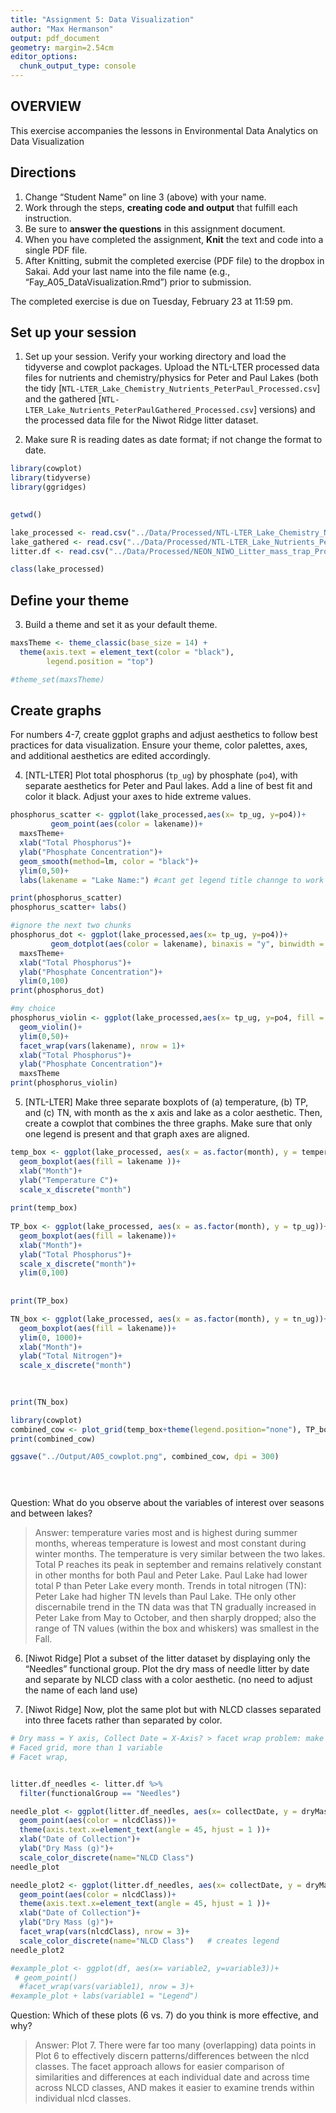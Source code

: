 ```yaml
---
title: "Assignment 5: Data Visualization"
author: "Max Hermanson"
output: pdf_document
geometry: margin=2.54cm
editor_options: 
  chunk_output_type: console
---
```


## OVERVIEW

This exercise accompanies the lessons in Environmental Data Analytics on Data Visualization 

## Directions
1. Change "Student Name" on line 3 (above) with your name.
2. Work through the steps, **creating code and output** that fulfill each instruction.
3. Be sure to **answer the questions** in this assignment document.
4. When you have completed the assignment, **Knit** the text and code into a single PDF file.
5. After Knitting, submit the completed exercise (PDF file) to the dropbox in Sakai. Add your last name into the file name (e.g., "Fay_A05_DataVisualization.Rmd") prior to submission.

The completed exercise is due on Tuesday, February 23 at 11:59 pm.



## Set up your session 
1. Set up your session. Verify your working directory and load the tidyverse 
and cowplot packages. Upload the NTL-LTER processed data files for nutrients 
and chemistry/physics for Peter and Paul Lakes (both the tidy 
[`NTL-LTER_Lake_Chemistry_Nutrients_PeterPaul_Processed.csv`] and the gathered
[`NTL-LTER_Lake_Nutrients_PeterPaulGathered_Processed.csv`] versions) and 
the processed data file for the Niwot Ridge litter dataset. 

2. Make sure R is reading dates as date format; if not change the format to date.

```r
library(cowplot)
library(tidyverse)
library(ggridges)

 
getwd()

lake_processed <- read.csv("../Data/Processed/NTL-LTER_Lake_Chemistry_Nutrients_PeterPaul_Processed.csv") 
lake_gathered <- read.csv("../Data/Processed/NTL-LTER_Lake_Nutrients_PeterPaulGathered_Processed.csv")
litter.df <- read.csv("../Data/Processed/NEON_NIWO_Litter_mass_trap_Processed.csv")

class(lake_processed)

```
## Define your theme
3. Build a theme and set it as your default theme.

```r

maxsTheme <- theme_classic(base_size = 14) +
  theme(axis.text = element_text(color = "black"), 
        legend.position = "top")

#theme_set(maxsTheme)


```

## Create graphs
For numbers 4-7, create ggplot graphs and adjust aesthetics to follow best practices for data visualization. Ensure your theme, color palettes, axes, and additional aesthetics are edited accordingly.

4. [NTL-LTER] Plot total phosphorus (`tp_ug`) by phosphate (`po4`), with separate aesthetics for Peter and Paul lakes. Add a line of best fit and color it black. Adjust your axes to hide extreme values.

```r
phosphorus_scatter <- ggplot(lake_processed,aes(x= tp_ug, y=po4))+
         geom_point(aes(color = lakename))+
  maxsTheme+
  xlab("Total Phosphorus")+
  ylab("Phosphate Concentration")+
  geom_smooth(method=lm, color = "black")+
  ylim(0,50)+
  labs(lakename = "Lake Name:") #cant get legend title channge to work 

print(phosphorus_scatter)  
phosphorus_scatter+ labs()

#ignore the next two chunks
phosphorus_dot <- ggplot(lake_processed,aes(x= tp_ug, y=po4))+
         geom_dotplot(aes(color = lakename), binaxis = "y", binwidth = 1 , stackdir = "center", position = "dodge", dotsize = 1)+
  maxsTheme+
  xlab("Total Phosphorus")+
  ylab("Phosphate Concentration")+
  ylim(0,100)
print(phosphorus_dot)  

#my choice 
phosphorus_violin <- ggplot(lake_processed,aes(x= tp_ug, y=po4, fill = lakename))+
  geom_violin()+
  ylim(0,50)+
  facet_wrap(vars(lakename), nrow = 1)+
  xlab("Total Phosphorus")+
  ylab("Phosphate Concentration")+
  maxsTheme
print(phosphorus_violin)


```


5. [NTL-LTER] Make three separate boxplots of (a) temperature, (b) TP, and (c) TN, with month as the x axis and lake as a color aesthetic. Then, create a cowplot that combines the three graphs. Make sure that only one legend is present and that graph axes are aligned.

```r
temp_box <- ggplot(lake_processed, aes(x = as.factor(month), y = temperature_C))+
  geom_boxplot(aes(fill = lakename ))+
  xlab("Month")+
  ylab("Temperature C")+
  scale_x_discrete("month")
  
print(temp_box)
  
TP_box <- ggplot(lake_processed, aes(x = as.factor(month), y = tp_ug))+
  geom_boxplot(aes(fill = lakename))+
  xlab("Month")+
  ylab("Total Phosphorus")+
  scale_x_discrete("month")+
  ylim(0,100)
  
  
print(TP_box)

TN_box <- ggplot(lake_processed, aes(x = as.factor(month), y = tn_ug))+
  geom_boxplot(aes(fill = lakename))+
  ylim(0, 1000)+
  xlab("Month")+
  ylab("Total Nitrogen")+
  scale_x_discrete("month")
  
  

print(TN_box)

library(cowplot)
combined_cow <- plot_grid(temp_box+theme(legend.position="none"), TP_box+theme(legend.position = "none" ), TN_box+theme(legend.position = "bottom"), nrow = 3, align = 'h', rel_heights = c(0.75, 1, 1))
print(combined_cow)

ggsave("../Output/A05_cowplot.png", combined_cow, dpi = 300)


  
```

Question: What do you observe about the variables of interest over seasons and between lakes? 

> Answer: temperature varies most and is highest during summer months, whereas temperature is lowest and most constant during winter months. The temperature is very similar between the two lakes. Total P reaches its peak in september and remains relatively constant in other months for both Paul and Peter Lake. Paul Lake had lower total P than Peter Lake every month. Trends in total nitrogen (TN): Peter Lake had higher TN levels than Paul Lake. THe only other discernabile trend in the TN data was that TN gradually increased in Peter Lake from May to October, and then sharply dropped; also the range of TN values (within the box and whiskers) was smallest in the Fall. 

6. [Niwot Ridge] Plot a subset of the litter dataset by displaying only the "Needles" functional group. Plot the dry mass of needle litter by date and separate by NLCD class with a color aesthetic. (no need to adjust the name of each land use)

7. [Niwot Ridge] Now, plot the same plot but with NLCD classes separated into three facets rather than separated by color. 

```r
# Dry mass = Y axis, Collect Date = X-Axis? > facet wrap problem: make sure you use vars command 
# Faced grid, more than 1 variable 
# Facet wrap, 


litter.df_needles <- litter.df %>% 
  filter(functionalGroup == "Needles")

needle_plot <- ggplot(litter.df_needles, aes(x= collectDate, y = dryMass))+
  geom_point(aes(color = nlcdClass))+
  theme(axis.text.x=element_text(angle = 45, hjust = 1 ))+
  xlab("Date of Collection")+
  ylab("Dry Mass (g)")+
  scale_color_discrete(name="NLCD Class")
needle_plot

needle_plot2 <- ggplot(litter.df_needles, aes(x= collectDate, y = dryMass))+
  geom_point(aes(color = nlcdClass))+
  theme(axis.text.x=element_text(angle = 45, hjust = 1 ))+
  xlab("Date of Collection")+
  ylab("Dry Mass (g)")+
  facet_wrap(vars(nlcdClass), nrow = 3)+
  scale_color_discrete(name="NLCD Class")   # creates legend 
needle_plot2

#example_plot <- ggplot(df, aes(x= variable2, y=variable3))+
 # geom_point()
  #facet_wrap(vars(variable1), nrow = 3)+
#example_plot + labs(variable1 = "Legend")


```
Question: Which of these plots (6 vs. 7) do you think is more effective, and why? 

> Answer: Plot 7. There were far too many (overlapping) data points in Plot 6 to effectively discern patterns/differences between the nlcd classes. The facet approach allows for easier comparison of similarities and differences at each individual date and across time across NLCD classes, AND makes it easier to examine trends within individual nlcd classes. 
